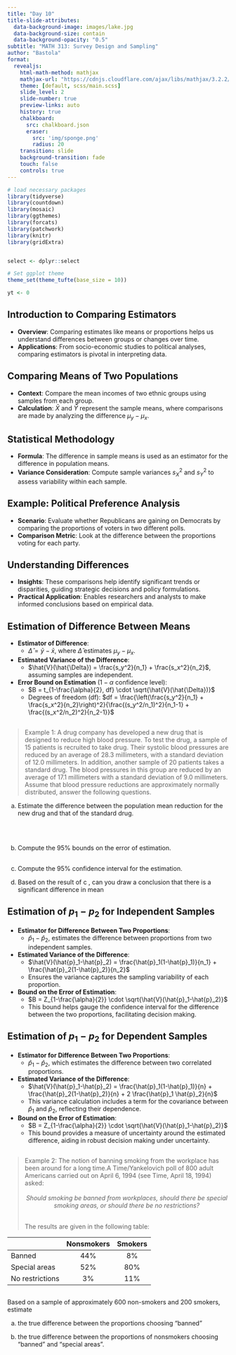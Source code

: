 ```yaml
---
title: "Day 10"
title-slide-attributes:
  data-background-image: images/lake.jpg
  data-background-size: contain
  data-background-opacity: "0.5"
subtitle: "MATH 313: Survey Design and Sampling"
author: "Bastola"
format:
  revealjs:
    html-math-method: mathjax
    mathjax-url: "https://cdnjs.cloudflare.com/ajax/libs/mathjax/3.2.2/MathJax.js"
    theme: [default, scss/main.scss]
    slide_level: 2
    slide-number: true
    preview-links: auto
    history: true
    chalkboard: 
      src: chalkboard.json
      eraser:
        src: 'img/sponge.png'
        radius: 20
    transition: slide
    background-transition: fade    
    touch: false
    controls: true
---
```


```r
# load necessary packages
library(tidyverse)
library(countdown)
library(mosaic)
library(ggthemes)
library(forcats)
library(patchwork)
library(knitr)
library(gridExtra)


select <- dplyr::select

# Set ggplot theme
theme_set(theme_tufte(base_size = 10))

yt <- 0
```


## Introduction to Comparing Estimators

::: cle15
::: font80

- **Overview**: Comparing estimates like means or proportions helps us understand differences between groups or changes over time.
- **Applications**: From socio-economic studies to political analyses, comparing estimators is pivotal in interpreting data.

:::
:::


## Comparing Means of Two Populations

::: cle11
::: font80

- **Context**: Compare the mean incomes of two ethnic groups using samples from each group.
- **Calculation**: $\bar{X}$ and $\bar{Y}$ represent the sample means, where comparisons are made by analyzing the difference $\mu_y - \mu_x$.

:::
:::


## Statistical Methodology

::: cle5
::: font80

- **Formula**: The difference in sample means is used as an estimator for the difference in population means.
- **Variance Consideration**: Compute sample variances $s_X^2$ and $s_Y^2$ to assess variability within each sample.


:::
:::

## Example: Political Preference Analysis

::: cle3
::: font80

- **Scenario**: Evaluate whether Republicans are gaining on Democrats by comparing the proportions of voters in two different polls.
- **Comparison Metric**: Look at the difference between the proportions voting for each party.

:::
:::



## Understanding Differences

::: cle6
::: font80

- **Insights**: These comparisons help identify significant trends or disparities, guiding strategic decisions and policy formulations.
- **Practical Application**: Enables researchers and analysts to make informed conclusions based on empirical data.

:::
:::


## Estimation of Difference Between Means{.font80}

::: cle7
::: font80

- **Estimator of Difference**:
  - $\hat{\Delta} = \bar{y} - \bar{x}$, where $\hat{\Delta}$ estimates $\mu_y - \mu_x$.

- **Estimated Variance of the Difference**:
  - $\hat{V}(\hat{\Delta}) = \frac{s_y^2}{n_1} + \frac{s_x^2}{n_2}$, assuming samples are independent.

- **Error Bound on Estimation** ($1-\alpha$ confidence level):
  - $B = t_{1-\frac{\alpha}{2}, df} \cdot \sqrt{\hat{V}(\hat{\Delta})}$
  - Degrees of freedom (df): $df = \frac{\left(\frac{s_y^2}{n_1} + \frac{s_x^2}{n_2}\right)^2}{\frac{(s_y^2/n_1)^2}{n_1-1} + \frac{(s_x^2/n_2)^2}{n_2-1}}$
  
:::
:::


##

::: font60

> Example 1: A drug company has developed a new drug that is designed to reduce high blood pressure. To test the drug, a sample of 15 patients is recruited to take drug. Their systolic blood pressures are reduced by an average of 28.3 millimeters, with a standard deviation of 12.0 millimeters. In addition, another sample of 20 patients takes a standard drug. The blood pressures in this group are reduced by an average of 17.1 millimeters with a standard deviation of 9.0 millimeters. Assume that blood pressure reductions are approximately normally distributed, answer the following questions.

a. Estimate the difference between the population mean reduction for the new drug and that of the standard drug.

<br>
<br>

b. Compute the $95 \%$ bounds on the error of estimation.

::: custom-space
:::

:::

##

::: font60

c. Compute the $95 \%$ confidence interval for the estimation.

::: custom-space
:::

d. Based on the result of c , can you draw a conclusion that there is a significant difference in mean

::: custom-space
:::

:::


## Estimation of $p_1-p_2$ for Independent Samples{.font70}

::: cle15
::: font80

- **Estimator for Difference Between Two Proportions**:
  - $\hat{p}_1-\hat{p}_2$, estimates the difference between proportions from two independent samples.

- **Estimated Variance of the Difference**:
  - $\hat{V}(\hat{p}_1-\hat{p}_2) = \frac{\hat{p}_1(1-\hat{p}_1)}{n_1} + \frac{\hat{p}_2(1-\hat{p}_2)}{n_2}$
  - Ensures the variance captures the sampling variability of each proportion.

- **Bound on the Error of Estimation**:
  - $B = Z_{1-\frac{\alpha}{2}} \cdot \sqrt{\hat{V}(\hat{p}_1-\hat{p}_2)}$
  - This bound helps gauge the confidence interval for the difference between the two proportions, facilitating decision making.

:::
:::


## Estimation of $p_1-p_2$ for Dependent Samples{.font70}

::: cle13
::: font80

- **Estimator for Difference Between Two Proportions**:
  - $\hat{p}_1-\hat{p}_2$, which estimates the difference between two correlated proportions.

- **Estimated Variance of the Difference**:
  - $\hat{V}(\hat{p}_1-\hat{p}_2) = \frac{\hat{p}_1(1-\hat{p}_1)}{n} + \frac{\hat{p}_2(1-\hat{p}_2)}{n} + 2 \frac{\hat{p}_1 \hat{p}_2}{n}$
  - This variance calculation includes a term for the covariance between $\hat{p}_1$ and $\hat{p}_2$, reflecting their dependence.

- **Bound on the Error of Estimation**:
  - $B = Z_{1-\frac{\alpha}{2}} \cdot \sqrt{\hat{V}(\hat{p}_1-\hat{p}_2)}$
  - This bound provides a measure of uncertainty around the estimated difference, aiding in robust decision making under uncertainty.

:::
:::

##

::: font60
> Example 2: The notion of banning smoking from the workplace has been around for a long time.A Time/Yankelovich poll of 800 adult Americans carried out on April 6, 1994 (see Time, April 18, 1994) asked: <center><br>
*Should smoking be banned from workplaces, should there be special smoking areas, or should there be no restrictions?* </center><br>
The results are given in the following table:

|  | Nonsmokers | Smokers |
| :--- | :---: | :---: |
| Banned | $44 \%$ | $8 \%$ |
| Special areas | $52 \%$ | $80 \%$ |
| No restrictions | $3 \%$ | $11 \%$ |

:::

##

::: font60

Based on a sample of approximately 600 non-smokers and 200 smokers, estimate

(a) the true difference between the proportions choosing "banned"

::: custom-space
:::

(b) the true difference between the proportions of nonsmokers choosing "banned" and "special areas".


:::